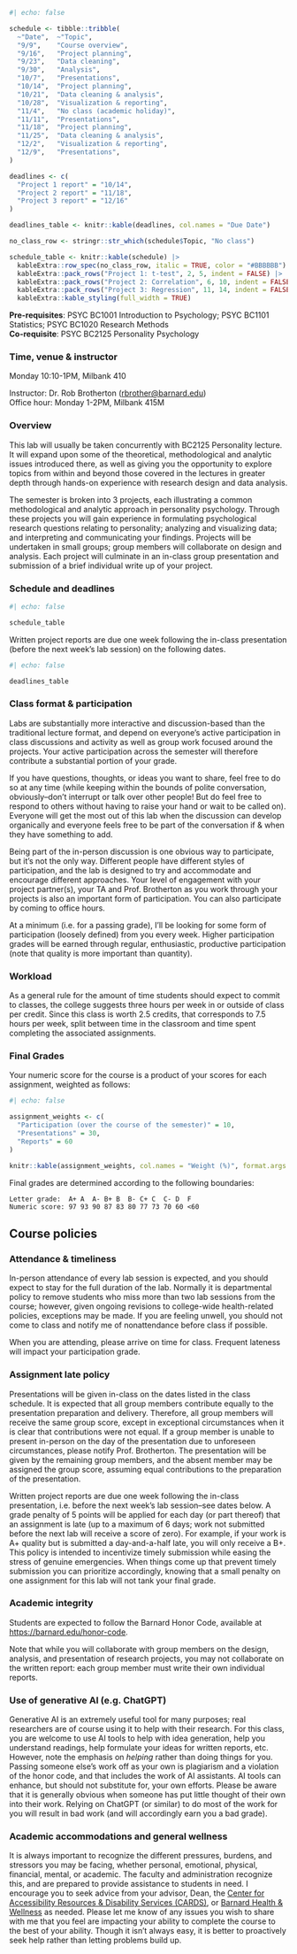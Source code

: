 ```r
#| echo: false

schedule <- tibble::tribble(
  ~"Date",  ~"Topic",
  "9/9",    "Course overview", 
  "9/16",   "Project planning",
  "9/23",   "Data cleaning",
  "9/30",   "Analysis",
  "10/7",   "Presentations", 
  "10/14",  "Project planning", 
  "10/21",  "Data cleaning & analysis", 
  "10/28",  "Visualization & reporting",
  "11/4",   "No class (academic holiday)",
  "11/11",  "Presentations",
  "11/18",  "Project planning",
  "11/25",  "Data cleaning & analysis",
  "12/2",   "Visualization & reporting",
  "12/9",   "Presentations",
)

deadlines <- c(
  "Project 1 report" = "10/14",
  "Project 2 report" = "11/18",
  "Project 3 report" = "12/16"
)

deadlines_table <- knitr::kable(deadlines, col.names = "Due Date")

no_class_row <- stringr::str_which(schedule$Topic, "No class")

schedule_table <- knitr::kable(schedule) |>
  kableExtra::row_spec(no_class_row, italic = TRUE, color = "#BBBBBB") |>
  kableExtra::pack_rows("Project 1: t-test", 2, 5, indent = FALSE) |>
  kableExtra::pack_rows("Project 2: Correlation", 6, 10, indent = FALSE) |>
  kableExtra::pack_rows("Project 3: Regression", 11, 14, indent = FALSE) |>
  kableExtra::kable_styling(full_width = TRUE)

```

__Pre-requisites__: PSYC BC1001 Introduction to Psychology; PSYC BC1101 Statistics; PSYC BC1020 Research Methods  
__Co-requisite__: PSYC BC2125 Personality Psychology


### Time, venue & instructor

Monday 10:10-1PM, Milbank 410

Instructor: Dr. Rob Brotherton (<rbrother@barnard.edu>)       
Office hour: Monday 1-2PM, Milbank 415M



### Overview

This lab will usually be taken concurrently with BC2125 Personality lecture. It will expand upon some of the theoretical, methodological and analytic issues introduced there, as well as giving you the opportunity to explore topics from within and beyond those covered in the lectures in greater depth through hands-on experience with research design and data analysis.

The semester is broken into 3 projects, each illustrating a common methodological and analytic approach in personality psychology. Through these projects you will gain experience in formulating psychological research questions relating to personality; analyzing and visualizing data; and interpreting and communicating your findings. Projects will be undertaken in small groups; group members will collaborate on design and analysis. Each project will culminate in an in-class group presentation and submission of a brief individual write up of your project.


### Schedule and deadlines

```r
#| echo: false

schedule_table

```


    
Written project reports are due one week following the in-class presentation (before the next week's lab session) on the following dates.


```r
#| echo: false

deadlines_table

```




### Class format & participation

Labs are substantially more interactive and discussion-based than the traditional lecture format, and depend on everyone’s active participation in class discussions and activity as well as group work focused around the projects. Your active participation across the semester will therefore contribute a substantial portion of your grade. 

If you have questions, thoughts, or ideas you want to share, feel free to do so at any time (while keeping within the bounds of polite conversation, obviously--don't interrupt or talk over other people! But do feel free to respond to others without having to raise your hand or wait to be called on). Everyone will get the most out of this lab when the discussion can develop organically and everyone feels free to be part of the conversation if & when they have something to add.

Being part of the in-person discussion is one obvious way to participate, but it’s not the only way. Different people have different styles of participation, and the lab is designed to try and accommodate and encourage different approaches. Your level of engagement with your project partner(s), your TA and Prof. Brotherton as you work through your projects is also an important form of participation. You can also participate by coming to office hours.

At a minimum (i.e. for a passing grade), I’ll be looking for some form of participation (loosely defined) from you every week. Higher participation grades will be earned through regular, enthusiastic, productive participation (note that quality is more important than quantity).



### Workload

As a general rule for the amount of time students should expect to commit to classes, the college suggests three hours per week in or outside of class per credit. Since this class is worth 2.5 credits, that corresponds to 7.5 hours per week, split between time in the classroom and time spent completing the associated assignments.



### Final Grades

Your numeric score for the course is a product of your scores for each assignment, weighted as follows:

```r
#| echo: false

assignment_weights <- c(
  "Participation (over the course of the semester)" = 10,
  "Presentations" = 30,
  "Reports" = 60
)

knitr::kable(assignment_weights, col.names = "Weight (%)", format.args = )

```


Final grades are determined according to the following boundaries:

    Letter grade:  A+ A  A-	B+ B  B- C+ C  C- D  F
    Numeric score: 97 93 90 87 83 80 77 73 70 60 <60



## Course policies

### Attendance & timeliness

In-person attendance of every lab session is expected, and you should expect to stay for the full duration of the lab. Normally it is departmental policy to remove students who miss more than two lab sessions from the course; however, given ongoing revisions to college-wide health-related policies, exceptions may be made. If you are feeling unwell, you should not come to class and notify me of nonattendance before class if possible.

When you are attending, please arrive on time for class. Frequent lateness will impact your participation grade.


### Assignment late policy {#sec-late-policy}

Presentations will be given in-class on the dates listed in the class schedule. It is expected that all group members contribute equally to the presentation preparation and delivery. Therefore, all group members will receive the same group score, except in exceptional circumstances when it is clear that contributions were not equal. If a group member is unable to present in-person on the day of the presentation due to unforeseen circumstances, please notify Prof. Brotherton. The presentation will be given by the remaining group members, and the absent member may be assigned the group score, assuming equal contributions to the preparation of the presentation.

Written project reports are due one week following the in-class presentation, i.e. before the next week's lab session--see dates below. A grade penalty of 5 points will be applied for each day (or part thereof) that an assignment is late (up to a maximum of 6 days; work not submitted before the next lab will receive a score of zero). For example, if your work is A+ quality but is submitted a day-and-a-half late, you will only receive a B+. This policy is intended to incentivize timely submission while easing the stress of genuine emergencies. When things come up that prevent timely submission you can prioritize accordingly, knowing that a small penalty on one assignment for this lab will not tank your final grade.


### Academic integrity

Students are expected to follow the Barnard Honor Code, available at <https://barnard.edu/honor-code>.

Note that while you will collaborate with group members on the design, analysis, and presentation of research projects, you may not collaborate on the written report: each group member must write their own individual reports. 

### Use of generative AI (e.g. ChatGPT)

Generative AI is an extremely useful tool for many purposes; real researchers are of course using it to help with their research. For this class, you are welcome to use AI tools to help with idea generation, help you understand readings, help formulate your ideas for written reports, etc. However, note the emphasis on *helping* rather than doing things for you. Passing someone else's work off as your own is plagiarism and a violation of the honor code, and that includes the work of AI assistants. AI tools can enhance, but should not substitute for, your own efforts. Please be aware that it is generally obvious when someone has put little thought of their own into their work. Relying on ChatGPT (or similar) to do most of the work for you will result in bad work (and will accordingly earn you a bad grade).


### Academic accommodations and general wellness

It is always important to recognize the different pressures, burdens, and stressors you may be facing, whether personal, emotional, physical, financial, mental, or academic. The faculty and administration recognize this, and are prepared to provide assistance to students in need. I encourage you to seek advice from your advisor, Dean, the [Center for Accessibility Resources & Disability Services (CARDS)](https://barnard.edu/disability-services), or [Barnard Health & Wellness](https://barnard.edu/health-wellness) as needed. Please let me know of any issues you wish to share with me that you feel are impacting your ability to complete the course to the best of your ability. Though it isn’t always easy, it is better to proactively seek help rather than letting problems build up.


